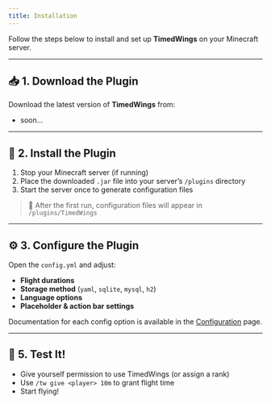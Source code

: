 ```yaml
---
title: Installation
---
```

Follow the steps below to install and set up **TimedWings** on your Minecraft server.

---

## 📥 1. Download the Plugin

Download the latest version of **TimedWings** from:

- soon...

---

## 📁 2. Install the Plugin

1. Stop your Minecraft server (if running)
2. Place the downloaded `.jar` file into your server’s `/plugins` directory
3. Start the server once to generate configuration files

> 🔁 After the first run, configuration files will appear in `/plugins/TimedWings`

---

## ⚙️ 3. Configure the Plugin

Open the `config.yml` and adjust:

- **Flight durations**
- **Storage method** (`yaml`, `sqlite`, `mysql`, `h2`)
- **Language options**
- **Placeholder & action bar settings**

Documentation for each config option is available in the [Configuration](./configuration) page.

---

## 🧪 5. Test It!

- Give yourself permission to use TimedWings (or assign a rank)
- Use `/tw give <player> 10m` to grant flight time
- Start flying!

